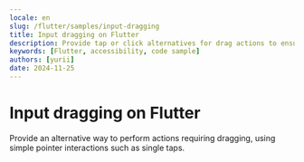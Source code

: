 ```yaml
---
locale: en
slug: /flutter/samples/input-dragging
title: Input dragging on Flutter
description: Provide tap or click alternatives for drag actions to ensure accessibility.
keywords: [Flutter, accessibility, code sample]
authors: [yurii]
date: 2024-11-25
---
```


# Input dragging on Flutter

Provide an alternative way to perform actions requiring dragging, using simple pointer interactions such as single taps.

<CodeSample id="input-dragging" platform="flutter" locale="en"/>
